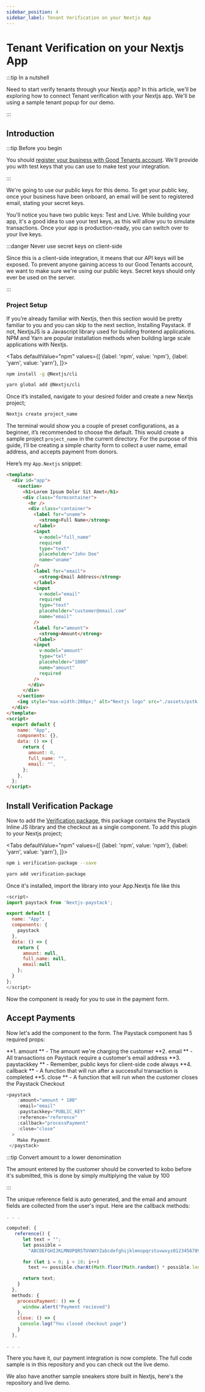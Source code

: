 ```yaml
---
sidebar_position: 4
sidebar_label: Tenant Verification on your Nextjs App
---
```



# Tenant Verification on your Nextjs App

:::tip In a nutshell

Need to start verify tenants through your Nextjs app? In this article,
we'll be exploring how to connect Tenant verification with your Nextjs app.
We'll be using a sample tenant popup for our demo.

:::

## Introduction

:::tip Before you begin

You should [register your business with Good Tenants account](https://goodtenants.ng/).
We'll provide you with test keys that you can use to make test your integration.

:::

We're going to use our public keys for this demo.
To get your public key, once your business have been onboard, an email will be sent to registered email,
stating your secret keys.

You'll notice you have two public keys: Test and Live.
While building your app, it's a good idea to use your test keys, as this will allow you to simulate transactions.
Once your app is production-ready, you can switch over to your live keys.

:::danger Never use secret keys on client-side

Since this is a client-side integration, it means that our API keys will be exposed.
To prevent anyone gaining access to our Good Tenants account,
we want to make sure we're using our public keys.
Secret keys should only ever be used on the server.

:::

### Project Setup

If you’re already familiar with Nextjs, then this section would be pretty familiar to you and you can skip to the next section, Installing Paystack. If not, NextjsJS is a Javascript library used for building frontend applications. NPM and Yarn are popular installation methods when building large scale applications with Nextjs.

<Tabs
defaultValue="npm"
values={[
{label: 'npm', value: 'npm'},
{label: 'yarn', value: 'yarn'},
]}>
<TabItem value="npm">

```bash
npm install -g @Nextjs/cli
```

</TabItem>

<TabItem value="yarn">

```bash
yarn global add @Nextjs/cli
```

</TabItem>
</Tabs>

Once it’s installed, navigate to your desired folder and create a new Nextjs project;

```bash
Nextjs create project_name
```

The terminal would show you a couple of preset configurations, as a beginner, it’s recommended to choose the default. This would create a sample project `project_name` in the current directory. For the purpose of this guide, I’ll be creating a simple charity form to collect a user name, email address, and accepts payment from donors.

Here’s my `App.Nextjs` snippet:

```html
<template>
  <div id="app">
    <section>
      <h1>Lorem Ipsum Dolor Sit Amet</h1>
      <div class="formcontainer">
        <hr />
        <div class="container">
          <label for="uname">
            <strong>Full Name</strong>
          </label>
          <input
            v-model="full_name"
            required
            type="text"
            placeholder="John Doe"
            name="uname"
          />
          <label for="email">
            <strong>Email Address</strong>
          </label>
          <input
            v-model="email"
            required
            type="text"
            placeholder="customer@email.com"
            name="email"
          />
          <label for="amount">
            <strong>Amount</strong>
          </label>
          <input
            v-model="amount"
            type="tel"
            placeholder="1000"
            name="amount"
            required
          />
        </div>
      </div>
    </section>
    <img style="max-width:200px;" alt="Nextjs logo" src="./assets/pstk.png" />
  </div>
</template>
<script>
  export default {
    name: "App",
    components: {},
    data: () => {
      return {
        amount: 0,
        full_name: "",
        email: "",
      };
    },
  };
</script>
```

## Install Verification Package

Now to add the [Verification package](https://www.npmjs.com/package/verification-package),
this package contains the Paystack Inline JS library and the checkout as a single component.
To add this plugin to your Nextjs project;

<Tabs
defaultValue="npm"
values={[
{label: 'npm', value: 'npm'},
{label: 'yarn', value: 'yarn'},
]}>
<TabItem value="npm">

```bash
npm i verification-package --save
```

</TabItem>

<TabItem value="yarn">

```bash
yarn add verification-package
```

</TabItem>
</Tabs>

Once it's installed, import the library into your App.Nextjs file like this

```js
<script>
import paystack from 'Nextjs-paystack';

export default {
  name: "App",
  components: {
    paystack
  },
  data: () => {
    return {
      amount: null,
      full_name: null,
      email:null
    };
  }
};
</script>
```

Now the component is ready for you to use in the payment form.

## Accept Payments

Now let's add the component to the form. The Paystack component has 5 required props:

**1. amount ** - The amount we're charging the customer
**2. email ** - All transactions on Paystack require a customer's email address
**3. paystackkey ** - Remember, public keys for client-side code always
**4. callback ** - A function that will run after a successful transaction is completed
**5. close ** - A function that will run when the customer closes the Paystack Checkout

```js
<paystack
    :amount="amount * 100"
    :email="email"
    :paystackkey="PUBLIC_KEY"
    :reference="reference"
    :callback="processPayment"
    :close="close"
  >
    Make Payment
 </paystack>
```

:::tip Convert amount to a lower denomination

The amount entered by the customer should be converted to kobo before it's submitted, this is done by simply multiplying the value by 100

:::

The unique reference field is auto generated, and the email and amount fields are collected from the user's input. Here are the callback methods:

```js
. . .

computed: {
   reference() {
      let text = "";
      let possible =
        "ABCDEFGHIJKLMNOPQRSTUVWXYZabcdefghijklmnopqrstuvwxyz0123456789";

      for (let i = 0; i < 10; i++)
        text += possible.charAt(Math.floor(Math.random() * possible.length));

      return text;
    }
  },
  methods: {
    processPayment: () => {
      window.alert("Payment recieved")
    },
    close: () => {
     console.log("You closed checkout page")
    }
  },

. . .
```

There you have it, our payment integration is now complete. The full code sample is in this repository and you can check out the live demo.

We also have another sample sneakers store built in Nextjs, here's the repository and live demo.
